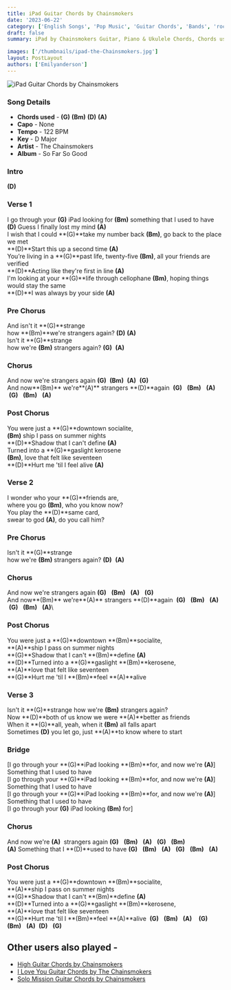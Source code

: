 ```yaml
---
title: iPad Guitar Chords by Chainsmokers
date: '2023-06-22'
category: ['English Songs', 'Pop Music', 'Guitar Chords', 'Bands', 'rock bands']
draft: false
summary: iPad by Chainsmokers Guitar, Piano & Ukulele Chords, Chords used - (G) (Bm) (D) (A), Capo - No Capo, Key - D Major

images: ['/thumbnails/ipad-the-Chainsmokers.jpg']
layout: PostLayout
authors: ['Emilyanderson']
---
```


![iPad Guitar Chords by Chainsmokers](/thumbnails/ipad-the-Chainsmokers.jpg)

### Song Details

- **Chords used** - **(G)** **(Bm)** **(D)** **(A)**
- **Capo** - None
- **Tempo** - 122 BPM
- **Key** - D Major
- **Artist** - The Chainsmokers
- **Album** - So Far So Good

### Intro

**(D)**

### Verse 1

I go through your **(G)** iPad looking for **(Bm)** something that I used to have\
**(D)** Guess I finally lost my mind **(A)**\
I wish that I could **(G)**take my number back **(Bm)**, go back to the place we met\
**(D)**Start this up a second time **(A)**\
You’re living in a **(G)**past life, twenty-five **(Bm)**, all your friends are verified\
**(D)**Acting like they're first in line **(A)**\
I'm looking at your **(G)**life through cellophane **(Bm)**, hoping things would stay the same\
**(D)**I was always by your side **(A)**

### Pre Chorus

And isn't it **(G)**strange\
how **(Bm)**we're strangers again? **(D)** **(A)**\
Isn't it **(G)**strange\
how we're **(Bm)** strangers again? **(G)**  **(A)**

### Chorus

And now we're strangers again **(G)**  **(Bm)**  **(A)**  **(G)**\
And now**(Bm)** we'rе**(A)** strangers **(D)**again  **(G)**   **(Bm)**   **(A)**    **(G)**   **(Bm)**   **(A)**

### Post Chorus

You were just a **(G)**downtown socialitе,\
**(Bm)** ship I pass on summer nights\
**(D)**Shadow that I can't define **(A)**\
Turned into a **(G)**gaslight kerosene\
**(Bm)**, love that felt like seventeen\
**(D)**Hurt me 'til I feel alive **(A)**

### Verse 2

I wonder who your **(G)**friends are,\
where you go **(Bm)**, who you know now?\
You play the **(D)**same card,\
swear to god **(A)**, do you call him?

### Pre Chorus

Isn't it **(G)**strange\
how we're **(Bm)** strangers again? **(D)**  **(A)**

### Chorus

And now we're strangers again **(G)**   **(Bm)**   **(A)**   **(G)**\
And now**(Bm)** we're**(A)** strangers **(D)**again  **(G)**   **(Bm)**   **(A)**    **(G)**   **(Bm)**   **(A)**\

### Post Chorus

You were just a **(G)**downtown **(Bm)**socialite,\
**(A)**ship I pass on summer nights\
**(G)**Shadow that I can't **(Bm)**define **(A)**\
**(D)**Turned into a **(G)**gaslight **(Bm)**kerosene,\
**(A)**love that felt like seventeen\
**(G)**Hurt me 'til I **(Bm)**feel **(A)**alive

### Verse 3 

Isn't it **(G)**strange how we're **(Bm)** strangers again?\
Now **(D)**both of us know we were **(A)**better as friends\
When it **(G)**all, yeah, when it **(Bm)** all falls apart\
Sometimes **(D)** you let go, just **(A)**to know where to start

### Bridge

\[I go through your **(G)**iPad looking **(Bm)**for, and now we're **(A)**\]\
Something that I used to have\
\[I go through your **(G)**iPad looking **(Bm)**for, and now we're **(A)**\]\
Something that I used to have\
\[I go through your **(G)**iPad looking **(Bm)**for, and now we're **(A)**\]\
Something that I used to have\
\[I go through your **(G)** iPad looking **(Bm)** for\]

### Chorus

And now we're **(A)**  strangers again **(G)**   **(Bm)**   **(A)**   **(G)**   **(Bm)**\
**(A)** Something that I **(D)**used to have **(G)**   **(Bm)**   **(A)**   **(G)**   **(Bm)**   **(A)**

### Post Chorus

You were just a **(G)**downtown **(Bm)**socialite,\
**(A)**ship I pass on summer nights\
**(G)**Shadow that I can't **(Bm)**define **(A)**\
**(D)**Turned into a **(G)**gaslight **(Bm)**kerosene,\
**(A)**love that felt like seventeen\
**(G)**Hurt me 'til I **(Bm)**feel **(A)**alive  **(G)**   **(Bm)**   **(A)**    **(G)**   **(Bm)**   **(A)**  **(D)**   **(G)**

## Other users also played -

- [High Guitar Chords by Chainsmokers](https://www.chordsco.com/chords/high-guitar-chords-by-chainsmokers)
- [I Love You Guitar Chords by The Chainsmokers](https://www.chordsco.com/chords/i-love-you-guitar-chords-by-the-chainsmokers)
- [Solo Mission Guitar Chords by Chainsmokers](https://www.chordsco.com/chords/solo-mission-guitar-chords-by-chainsmokers)
